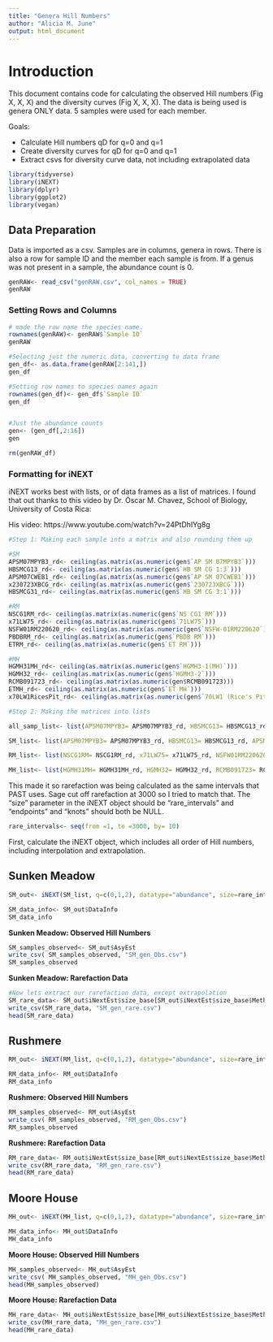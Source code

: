 ```yaml
---
title: "Genera Hill Numbers"
author: "Alicia M. June"
output: html_document
---
```

# Introduction

This document contains code for calculating the observed Hill numbers (Fig X, X, X) and the diversity curves (Fig X, X, X). The data is being used is genera ONLY data. 5 samples were used for each member.

Goals:

* Calculate Hill numbers qD for q=0 and q=1
* Create diversity curves for qD for q=0 and q=1
* Extract csvs for diversity curve data, not including extrapolated data

```r
library(tidyverse)
library(iNEXT)
library(dplyr)
library(ggplot2)
library(vegan)
```

## Data Preparation
Data is imported as a csv. Samples are in columns, genera in rows. There is also a row for sample ID and the member each sample is from. If a genus was not present in a sample, the abundance count is 0.

```r
genRAW<- read_csv("genRAW.csv", col_names = TRUE)
genRAW
```

### Setting Rows and Columns
```r

# made the row name the species name. 
rownames(genRAW)<- genRAW$`Sample ID`
genRAW

#Selecting just the numeric data, converting to data frame
gen_df<- as.data.frame(genRAW[2:141,])
gen_df

#Setting row names to species names again
rownames(gen_df)<- gen_df$`Sample ID`
gen_df


#Just the abundance counts
gen<- (gen_df[,2:16])
gen

rm(genRAW_df)
```


### Formatting for iNEXT
iNEXT works best with lists, or of data frames as a list of matrices. I found that out thanks to this video by
Dr. Óscar M. Chavez, School of Biology, University of Costa Rica:

His video: https://www.youtube.com/watch?v=24PtDhIYg8g

```r
#Step 1: Making each sample into a matrix and also rounding them up

#SM
APSM07MPYB3_rd<- ceiling(as.matrix(as.numeric(gen$`AP SM 07MPYB3`)))
HBSMCG13_rd<- ceiling(as.matrix(as.numeric(gen$`HB SM CG 1:3`)))
APSM07CWEB1_rd<- ceiling(as.matrix(as.numeric(gen$`AP SM 07CWEB1`)))
x230723XBCG_rd<- ceiling(as.matrix(as.numeric(gen$`230723XBCG`)))
HBSMCG31_rd<- ceiling(as.matrix(as.numeric(gen$`HB SM CG 3:1`)))

#RM
NSCG1RM_rd<- ceiling(as.matrix(as.numeric(gen$`NS CG1 RM`)))
x71LW75_rd<- ceiling(as.matrix(as.numeric(gen$`71LW75`)))
NSFW01RM220620_rd<- ceiling(as.matrix(as.numeric(gen$`NSFW-01RM220620`)))
PBDBRM_rd<- ceiling(as.matrix(as.numeric(gen$`PBDB RM`)))
ETRM_rd<- ceiling(as.matrix(as.numeric(gen$`ET RM`)))

#MH
HGMH31MH_rd<- ceiling(as.matrix(as.numeric(gen$`HGMH3-1(MH)`)))
HGMH32_rd<- ceiling(as.matrix(as.numeric(gen$`HGMH3-2`)))
RCMB091723_rd<- ceiling(as.matrix(as.numeric(gen$RCMB091723)))
ETMH_rd<- ceiling(as.matrix(as.numeric(gen$`ET MH`)))
x70LW1RicesPit_rd<- ceiling(as.matrix(as.numeric(gen$`70LW1 (Rice's Pit)`)))

#Step 2: Making the matrices into lists

all_samp_list<- list(APSM07MPYB3= APSM07MPYB3_rd, HBSMCG13= HBSMCG13_rd, APSM07CWEB1= APSM07CWEB1_rd, x230723XBCG= x230723XBCG_rd, HBSMCG31= HBSMCG31_rd, NSCG1RM= NSCG1RM_rd, x71LW75= x71LW75_rd, NSFW01RM220620= NSFW01RM220620_rd, PBDBRM= PBDBRM_rd, ETRM= ETRM_rd, HGMH31MH= HGMH31MH_rd, HGMH32= HGMH32_rd, RCMB091723= RCMB091723_rd,ETMH=ETMH_rd, x70LW1RicesPit= x70LW1RicesPit_rd)

SM_list<- list(APSM07MPYB3= APSM07MPYB3_rd, HBSMCG13= HBSMCG13_rd, APSM07CWEB1= APSM07CWEB1_rd, x230723XBCG= x230723XBCG_rd,  HBSMCG31= HBSMCG31_rd)

RM_list<- list(NSCG1RM= NSCG1RM_rd, x71LW75= x71LW75_rd, NSFW01RM220620= NSFW01RM220620_rd, PBDBRM= PBDBRM_rd,ETRM= ETRM_rd)

MH_list<- list(HGMH31MH= HGMH31MH_rd, HGMH32= HGMH32_rd, RCMB091723= RCMB091723_rd, ETMH=ETMH_rd, x70LW1RicesPit= x70LW1RicesPit_rd)

```


This made it so rarefaction was being calculated as the same intervals that PAST uses. Sage cut off rarefaction at 3000 so I tried to match that. The "size" parameter in the iNEXT object should be "rare_intervals" and "endpoints" and "knots" should both be NULL.

```r
rare_intervals<- seq(from =1, to =3000, by= 10)
```


First, calculate the iNEXT object, which includes all order of Hill numbers, including interpolation and
extrapolation.

## Sunken Meadow
```r
SM_out<- iNEXT(SM_list, q=c(0,1,2), datatype="abundance", size=rare_intervals, endpoint=NULL, knots=NULL, se=TRUE, conf=0.95, nboot=1000)

SM_data_info<- SM_out$DataInfo
SM_data_info
```

**Sunken Meadow: Observed Hill Numbers**
```r
SM_samples_observed<- SM_out$AsyEst
write_csv( SM_samples_observed, "SM_gen_Obs.csv")
SM_samples_observed
```

**Sunken Meadow: Rarefaction Data**
```r
#Now lets extract our rarefaction data, except extrapolation
SM_rare_data<- SM_out$iNextEst$size_base[SM_out$iNextEst$size_base$Method != "Extrapolation", ]
write_csv(SM_rare_data, "SM_gen_rare.csv")
head(SM_rare_data)
```

## Rushmere
```r
RM_out<- iNEXT(RM_list, q=c(0,1,2), datatype="abundance", size=rare_intervals, endpoint=NULL, knots=NULL, se=TRUE, conf=0.95, nboot=1000)

RM_data_info<- RM_out$DataInfo
RM_data_info
```

**Rushmere: Observed Hill Numbers**
```r

RM_samples_observed<- RM_out$AsyEst
write_csv( RM_samples_observed, "RM_gen_Obs.csv")
RM_samples_observed
```

**Rushmere: Rarefaction Data**
```r
RM_rare_data<- RM_out$iNextEst$size_base[RM_out$iNextEst$size_base$Method != "Extrapolation", ]
write_csv(RM_rare_data, "RM_gen_rare.csv")
head(RM_rare_data)

```

## Moore House
```r
MH_out<- iNEXT(MH_list, q=c(0,1,2), datatype="abundance", size=rare_intervals, endpoint=NULL, knots=NULL, se=TRUE, conf=0.95, nboot=1000)

MH_data_info<- MH_out$DataInfo
MH_data_info
```

**Moore House: Observed Hill Numbers**
```r
MH_samples_observed<- MH_out$AsyEst
write_csv( MH_samples_observed, "MH_gen_Obs.csv")
head(MH_samples_observed)
```

**Moore House: Rarefaction Data**
```r
MH_rare_data<- MH_out$iNextEst$size_base[MH_out$iNextEst$size_base$Method != "Extrapolation", ]
write_csv(MH_rare_data, "MH_gen_rare.csv")
head(MH_rare_data)
```

